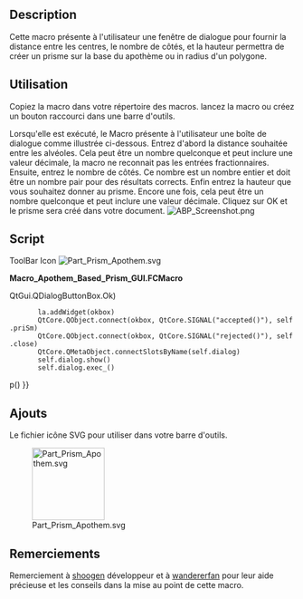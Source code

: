 <languages/>
{{Macro/fr
|Name=Apothem Based Prism
|Icon=Part Prism Apothem.svg
|Description=Cette macro présente à l'utilisateur une boîte de dialogue dans laquelle il doit indiquer la distance entre les centres, le nombre de côtés et la hauteur, et crée un prisme basé sur l'apothème ou le rayon intérieur d'un polygone. Cela peut s'avérer extrêmement pratique lorsque l'on ne connaît que la distance entre les plats. C'est le cas, par exemple, des stocks hexagonaux de plastique ou de métal fournis par les vendeurs. La plupart des fournisseurs définissent ce type de stock par la distance entre les plats. Si vous utilisez ce type de stock dans vos projets, cette macro peut vous faire gagner du temps.
|Author=Quick61
|Version=1.0
|Date=2014-12-31
|Download=[https://wiki.freecad.org/wiki/images/4/4e/Part_Prism_Apothem.svg Icône de la barre d'outils]
|FCVersion=Toutes
}}

== Description ==

Cette macro présente à l'utilisateur une fenêtre de dialogue pour fournir la distance entre les centres, le nombre de côtés, et la hauteur permettra de créer un prisme sur la base du apothème ou in radius d'un polygone. 

<span id="How_To_Use"></span>
==Utilisation==

Copiez la macro dans votre répertoire des macros. lancez la macro ou créez un bouton raccourci dans une barre d'outils.  

Lorsqu'elle est exécuté, le Macro présente à l'utilisateur une boîte de dialogue comme illustrée ci-dessous. Entrez d'abord la distance souhaitée entre les alvéoles. Cela peut être un nombre quelconque et peut inclure une valeur décimale, la macro ne reconnait pas les entrées fractionnaires. Ensuite, entrez le nombre de côtés. Ce nombre est un nombre entier et doit être un nombre pair pour des résultats corrects. Enfin entrez la hauteur que vous souhaitez donner au prisme. Encore une fois, cela peut être un nombre quelconque et peut inclure une valeur décimale. Cliquez sur OK et le prisme sera créé dans votre document. 
[[Image:ABP Screenshot.png|center]]
<span id="The_Macro"></span>
== Script ==

ToolBar Icon [[Image:Part_Prism_Apothem.svg]]

'''Macro_Apothem_Based_Prism_GUI.FCMacro'''

{{MacroCode|code=
# # # # # # # # # # #
#
# Apothem Based Prism
#
# This script will take the input of the distance between flats, (apothem, aka inradius), 
# and the number of sidesfor a regular polygon along with a height and produce a 
# correctly sized prism derived from the circumradius.
#
# # # # # # # # # # #
 
import FreeCAD, FreeCADGui, Part, PartGui, math
from FreeCAD import Base
from PySide import QtGui, QtCore
from math import cos, radians
App = FreeCAD
Gui = FreeCADGui
 
class p():
 
 
    def priSm(self):
 
        try:
            dbf = float(self.d1.text())
            nos = int(self.d2.text())
            hth = float(self.d3.text())
            aR = dbf / 2
            op1 = 180/float(nos)
            coS = cos(math.radians(op1))
            cR = aR / coS
            prism=App.ActiveDocument.addObject("Part::Prism","Prism")
            prism.Polygon=nos
            prism.Circumradius=cR
            prism.Height=hth
            prism.Placement=Base.Placement(Base.Vector(0.00,0.00,0.00),Base.Rotation(0.00,0.00,0.00,1.00))
            prism.Label='Prism'
            App.ActiveDocument.recompute()
            Gui.SendMsgToActiveView("ViewFit")
        except:
            FreeCAD.Console.PrintError("Unable to complete task")
 
            self.close()
 
    def close(self):
        self.dialog.hide()
 
 
#
# Make dialog box and get input for distance between flats, number of sides, and height
#
 
    def __init__(self):
        self.dialog = None
 
        self.dialog = QtGui.QDialog()
        self.dialog.resize(280,110)
 
        self.dialog.setWindowTitle("Apothem Based Prism")
        la = QtGui.QVBoxLayout(self.dialog)
 
        iN1 = QtGui.QLabel("Distance Between Flats")
        la.addWidget(iN1)
        self.d1 = QtGui.QLineEdit()
        la.addWidget(self.d1)
 
        iN2 = QtGui.QLabel("Number Of Sides (Best results - use even numbers)")
        la.addWidget(iN2)
        self.d2 = QtGui.QLineEdit()
        la.addWidget(self.d2)
 
        iN3 = QtGui.QLabel("Prism Height")
        la.addWidget(iN3)
        self.d3 = QtGui.QLineEdit()
        la.addWidget(self.d3)
 
        okbox = QtGui.QDialogButtonBox(self.dialog)
        okbox.setOrientation(QtCore.Qt.Horizontal)
        okbox.setStandardButtons(QtGui.QDialogButtonBox.Cancel{{!}}QtGui.QDialogButtonBox.Ok)
        la.addWidget(okbox)
        QtCore.QObject.connect(okbox, QtCore.SIGNAL("accepted()"), self.priSm)
        QtCore.QObject.connect(okbox, QtCore.SIGNAL("rejected()"), self.close)
        QtCore.QMetaObject.connectSlotsByName(self.dialog)
        self.dialog.show()
        self.dialog.exec_()
 
p()
}}

== Ajouts ==
Le fichier icône SVG pour utiliser dans votre barre d'outils.
 
[[Image:Part Prism Apothem.svg|128px]]
 
==Remerciements==
Remerciement à [https://forum.freecad.org/memberlist.php?mode=viewprofile&u=765 shoogen] développeur et à [https://forum.freecad.org/memberlist.php?mode=viewprofile&u=1375 wandererfan] pour leur aide précieuse et les conseils dans la mise au point de cette macro.
{{clear}}